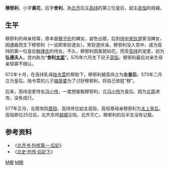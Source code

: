 {{Other uses
|subject=北齐后主高纬的皇后穆氏
|other=諡號為'''穆'''的蜀漢前主劉備的皇后吳氏
|吴皇后 (蜀汉)
}}
{{No footnotes|time=2019-12-05T16:35:02+00:00}}
{{東亞女性歷史人物
|名稱 =穆邪利
|身份 =北齐皇后
|國家 =[[北齐|北齐]]
|屆數 =
|最高職務 =皇后
|前任 =
|繼任 =
|畫像=
|說明=北齐后主[[高纬|高纬]]的第三位皇后
|姓=
|名=
|姓名=穆邪利
|字=
|官職 =
|封爵 =
|封號 =侍女⇒贵妃⇒皇后
|位號=皇后
|位階
|封地 =
|神號 =
|尊號 =
|族裔 = 
|氏族 =
|府邸 =
|世系 = 
|初名 =
|小字=
|號=
|法號=
|院號=
|其他名號=
|出生年= 約557年
|出生地=
|婚年=
|逝世年=約577年
|逝世地=
|諡號=
|墳墓=
|父親= 不详
|嫡母=
|母親=轻宵
|夫=[[高纬|高纬]] 
|婚姻名份=弘德夫人⇒皇后
|夫之父=[[高湛|高湛]] 
|夫之母=[[胡皇后_(北齐武成帝)|胡皇后 (北齐武成帝)]] 
|夫之嫡母=
|夫之元配=[[斛律皇后|斛律皇后]]
|夫之正室=[[斛律皇后|斛律皇后]]
|夫之繼室=[[胡皇后_(北齐后主)|胡皇后 (北齐后主)]]，穆邪利
|夫之平妻=
|夫之側室=[[曹昭仪|曹昭仪]]，毛夫人，彭夫人，王夫人，小王夫人，李娥英，裴娥英，大李夫人，小李夫人等
|兄弟=
|姊妹=
|嫡兄弟=
|嫡姊妹=
|庶兄弟=
|庶姊妹=
|同胞兄弟=
|同胞姊妹=
|異母兄弟=
|異母姊妹=
|異父兄弟=
|異父姊妹=
|繼兄弟=
|繼姊妹=
|子=[[高恆|高恆]]
|女=
|養子=
|養女=
|著作 =
|注釋=}}

'''穆邪利'''，小字'''黃花'''，后字'''舍利'''。為[[北齐|北齐]]后主[[高纬|高纬]]的第三位皇后，幼主[[高恒|高恒]]的母親。

==生平==
穆邪利的母亲轻霄，原本是[[穆子伦|穆子伦]]的婢女，姿色出眾，后到[[侍中|侍中]][[宋钦道|宋钦道]]家当婢女，因通姦而生下穆邪利（一说即宋钦道女）。宋钦道伏诛，穆邪利没入宫中，成为高纬的第一位皇后[[斛律皇后|斛律氏]]的侍女。不久，穆邪利因美貌如花，而受[[高纬|高纬]]的宠爱，初为'''弘德夫人'''，宫内称为“'''舍利[[太监|太监]]'''”。570年六月生下兒子[[高恒|高恒]]。穆邪利最后对亲生母亲轻霄不相认。

572年十月，在高纬乳母[[陆令萱|陆令萱]]的帮助下，穆邪利被高纬立为'''左皇后'''。573年二月立为皇后。陆令萱的儿子[[骆提婆|骆提婆]]为了讨好穆邪利，将自己改姓“穆”。

后来，高纬宠爱侍女[[冯小怜|冯小怜]]，一度想废黜穆邪利，立[[冯小怜|冯小怜]]为皇后。因为[[北周|北周]]进攻，没有成行。

577年正月，北周攻陷[[晋阳|晋阳]]，高纬传位幼主高恒，高恒尊母亲穆邪利为[[太上皇后|太上皇后]]。高恒即位25日后，北齐京师[[邺城|邺城]]沦陷，北齐灭亡。穆邪利的后半生没有记载。

== 参考资料 ==
*《[[s:北齐书/卷9|北齐书·列传第一·后妃]]》
*《[[s:北史/卷014|北史·列传·后妃下]]》

{{北齊皇后}}

{{start box}}
{{s-before|[[胡皇后_(北齐后主)|胡皇后]]}}
{{s-title|[[:category:北齐皇后|北齐皇后]]|573年—577年}}
{{s-after|[[北周|北周]][[阿史那皇后|阿史那皇后]]}}
{{end box}}

[[category:北齐皇后|M穆]]
[[category:中國太上皇后|M穆]]